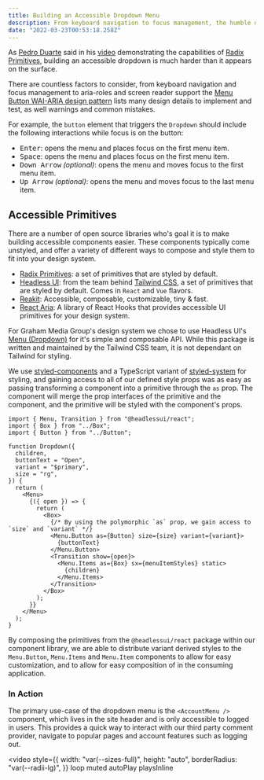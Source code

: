 ```yaml
---
title: Building an Accessible Dropdown Menu
description: From keyboard navigation to focus management, the humble dropdown is more complex than it seems
date: "2022-03-23T00:53:18.258Z"
---
```


As [Pedro Duarte](https://ped.ro/) said in his [video](https://www.youtube.com/watch?v=pcMYcjtWwVI) demonstrating the capabilities of [Radix Primitives](https://radix-ui.com/), building an accessible dropdown is much harder than it appears on the surface.

There are countless factors to consider, from keyboard navigation and focus management to aria-roles and screen reader support the [Menu Button WAI-ARIA design pattern](https://www.w3.org/TR/wai-aria-practices-1.2/#menubutton) lists many design details to implement and test, as well warnings and common mistakes.

For example, the `button` element that triggers the `Dropdown` should include the following interactions while focus is on the button:

- <Kbd>Enter</Kbd>: opens the menu and places focus on the first menu item.
- <Kbd>Space</Kbd>: opens the menu and places focus on the first menu item.
- <Kbd>Down Arrow</Kbd> _(optional)_: opens the menu and moves focus to the first
  menu item.
- <Kbd>Up Arrow</Kbd> _(optional)_: opens the menu and moves focus to the last menu
  item.

## Accessible Primitives

There are a number of open source libraries who's goal it is to make building accessible components easier. These components typically come unstyled, and offer a variety of different ways to compose and style them to fit into your design system.

- [Radix Primitives](https://radix-ui.com/): a set of primitives that are styled by default.
- [Headless UI](https://headlessui.dev/): from the team behind [Tailwind CSS](https://tailwindcss.com/), a set of primitives that are styled by default. Comes in `React` and `Vue` flavors.
- [Reakit](https://reakit.io/): Accessible, composable, customizable, tiny & fast.
- [React Aria](https://react-spectrum.adobe.com/react-aria/): A library of React Hooks that provides accessible UI primitives for your design system.

For Graham Media Group's design system we chose to use Headless UI's [Menu (Dropdown)](https://headlessui.dev/react/menu/) for it's simple and composable API. While this package is written and maintained by the Tailwind CSS team, it is not dependant on Tailwind for styling.

We use [styled-components](https://www.styled-components.com/) and a TypeScript variant of [styled-system](https://www.styled-system.com/) for styling, and gaining access to all of our defined style props was as easy as passing transforming a component into a primitive through the `as` prop. The component will merge the prop interfaces of the primitive and the component, and the primitive will be styled with the component's props.

```tsx showLineNumbers filename=src/components/Dropdown.tsx {16, 20}
import { Menu, Transition } from "@headlessui/react";
import { Box } from "../Box";
import { Button } from "../Button";

function Dropdown({
  children,
  buttonText = "Open",
  variant = "$primary",
  size = "rg",
}) {
  return (
    <Menu>
      {({ open }) => {
        return (
          <Box>
            {/* By using the polymorphic `as` prop, we gain access to `size` and `variant` */}
            <Menu.Button as={Button} size={size} variant={variant}>
              {buttonText}
            </Menu.Button>
            <Transition show={open}>
              <Menu.Items as={Box} sx={menuItemStyles} static>
                {children}
              </Menu.Items>
            </Transition>
          </Box>
        );
      }}
    </Menu>
  );
}
```

By composing the primitives from the `@headlessui/react` package within our component library, we are able to distribute variant derived styles to the `Menu.Button`, `Menu.Items` and `Menu.Item` components to allow for easy customization, and to allow for easy composition of in the consuming application.

### In Action

The primary use-case of the dropdown menu is the `<AccountMenu />` component, which lives in the site header and is only accessible to logged in users. This provides a quick way to interact with our third party comment provider, navigate to popular pages and account features such as logging out.

<video
  style={{
    width: "var(--sizes-full)",
    height: "auto",
    borderRadius: "var(--radii-lg)",
  }}
  loop
  muted
  autoPlay
  playsInline
>
  <source src="/videos/account-menu.mp4" type="video/mp4" />
</video>
